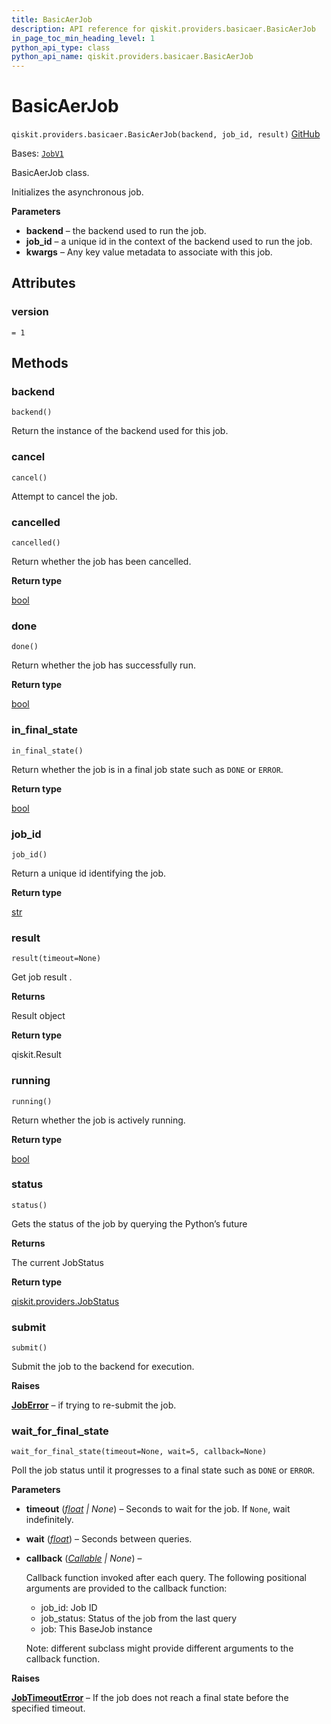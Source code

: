 ```yaml
---
title: BasicAerJob
description: API reference for qiskit.providers.basicaer.BasicAerJob
in_page_toc_min_heading_level: 1
python_api_type: class
python_api_name: qiskit.providers.basicaer.BasicAerJob
---
```


# BasicAerJob

<span id="qiskit.providers.basicaer.BasicAerJob" />

`qiskit.providers.basicaer.BasicAerJob(backend, job_id, result)` [GitHub](https://github.com/qiskit/qiskit/tree/stable/0.25/qiskit/providers/basicaer/basicaerjob.py "view source code")

Bases: [`JobV1`](qiskit.providers.JobV1 "qiskit.providers.job.JobV1")

BasicAerJob class.

Initializes the asynchronous job.

**Parameters**

*   **backend** – the backend used to run the job.
*   **job\_id** – a unique id in the context of the backend used to run the job.
*   **kwargs** – Any key value metadata to associate with this job.

## Attributes

<span id="qiskit.providers.basicaer.BasicAerJob.version" />

### version

`= 1`

## Methods

### backend

<span id="qiskit.providers.basicaer.BasicAerJob.backend" />

`backend()`

Return the instance of the backend used for this job.

### cancel

<span id="qiskit.providers.basicaer.BasicAerJob.cancel" />

`cancel()`

Attempt to cancel the job.

### cancelled

<span id="qiskit.providers.basicaer.BasicAerJob.cancelled" />

`cancelled()`

Return whether the job has been cancelled.

**Return type**

[bool](https://docs.python.org/3/library/functions.html#bool "(in Python v3.12)")

### done

<span id="qiskit.providers.basicaer.BasicAerJob.done" />

`done()`

Return whether the job has successfully run.

**Return type**

[bool](https://docs.python.org/3/library/functions.html#bool "(in Python v3.12)")

### in\_final\_state

<span id="qiskit.providers.basicaer.BasicAerJob.in_final_state" />

`in_final_state()`

Return whether the job is in a final job state such as `DONE` or `ERROR`.

**Return type**

[bool](https://docs.python.org/3/library/functions.html#bool "(in Python v3.12)")

### job\_id

<span id="qiskit.providers.basicaer.BasicAerJob.job_id" />

`job_id()`

Return a unique id identifying the job.

**Return type**

[str](https://docs.python.org/3/library/stdtypes.html#str "(in Python v3.12)")

### result

<span id="qiskit.providers.basicaer.BasicAerJob.result" />

`result(timeout=None)`

Get job result .

**Returns**

Result object

**Return type**

qiskit.Result

### running

<span id="qiskit.providers.basicaer.BasicAerJob.running" />

`running()`

Return whether the job is actively running.

**Return type**

[bool](https://docs.python.org/3/library/functions.html#bool "(in Python v3.12)")

### status

<span id="qiskit.providers.basicaer.BasicAerJob.status" />

`status()`

Gets the status of the job by querying the Python’s future

**Returns**

The current JobStatus

**Return type**

[qiskit.providers.JobStatus](qiskit.providers.JobStatus "qiskit.providers.JobStatus")

### submit

<span id="qiskit.providers.basicaer.BasicAerJob.submit" />

`submit()`

Submit the job to the backend for execution.

**Raises**

[**JobError**](providers#qiskit.providers.JobError "qiskit.providers.JobError") – if trying to re-submit the job.

### wait\_for\_final\_state

<span id="qiskit.providers.basicaer.BasicAerJob.wait_for_final_state" />

`wait_for_final_state(timeout=None, wait=5, callback=None)`

Poll the job status until it progresses to a final state such as `DONE` or `ERROR`.

**Parameters**

*   **timeout** ([*float*](https://docs.python.org/3/library/functions.html#float "(in Python v3.12)") *| None*) – Seconds to wait for the job. If `None`, wait indefinitely.

*   **wait** ([*float*](https://docs.python.org/3/library/functions.html#float "(in Python v3.12)")) – Seconds between queries.

*   **callback** ([*Callable*](https://docs.python.org/3/library/typing.html#typing.Callable "(in Python v3.12)") *| None*) –

    Callback function invoked after each query. The following positional arguments are provided to the callback function:

    *   job\_id: Job ID
    *   job\_status: Status of the job from the last query
    *   job: This BaseJob instance

    Note: different subclass might provide different arguments to the callback function.

**Raises**

[**JobTimeoutError**](providers#qiskit.providers.JobTimeoutError "qiskit.providers.JobTimeoutError") – If the job does not reach a final state before the specified timeout.

